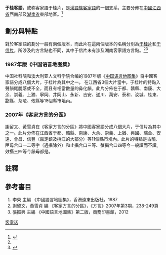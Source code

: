 {{NoteTA
|1=于桂
|2=于信
|3=于都
}}
{{Infobox Language
|name= 于桂片
|nativename= Yî-kui-phién
|states=[[中國大陸|中國大陸]]
|region={{main|客家地區}}
主要分佈在中國[[江西省|江西省]][[贛州市|贛州市]]、[[吉安市|吉安市]]，[[湖南省|湖南省]][[郴州市|郴州市]]、[[株洲市|株洲市]]等地區。
|familycolor= 漢藏語系
|fam1= [[漢藏語系|漢藏語系]]
|fam2= [[漢語族|漢語族]]
|fam3=[[客家語|客家語]]
|nation= 無
|agency= 無
|isoexception=dialect|iso6 = yugi}}
{{客家}}
'''于桂客語'''，或称客家語于桂片，是[[漢語族|漢語族]][[客家語|客家語]]的一個支系，主要分佈在[[中國|中國]][[江西省|江西省]]西南部及[[湖南省|湖南省]]東部地區。<ref name = "中國語言地圖集">{{Cite book | author = 李榮 | title = 中國語言地圖集 | location = 香港 | publisher = 香港朗文（遠東）出版社 | date = 1988 | pages =  | ISBN = 0582999030 | accessdate = 2015-01-01 | url = http://books.google.com.my/books/about/%E4%B8%AD%E5%9B%BD%E8%AF%AD%E8%A8%80%E5%9C%B0%E5%9B%BE%E9%9B%86.html?id=_BwYKAAACAAJ&redir_esc=y | language = zh | quote =  | archive-date = 2015-01-01 | archive-url = https://web.archive.org/web/20150101063918/http://books.google.com.my/books/about/%E4%B8%AD%E5%9B%BD%E8%AF%AD%E8%A8%80%E5%9C%B0%E5%9B%BE%E9%9B%86.html?id=_BwYKAAACAAJ&redir_esc=y | dead-url = no }}</ref>

==劃分與特點==
對於客家語的劃分一般有兩個版本，而此片在這兩個版本的名稱分別為[[于桂片|于桂片]]和[[于信片|于信片]]，所涉及的方言點也不同，其中于信片未有涉及湖南客家語方言點。<ref name = "中國語言地圖集" /><ref name = "中國語言地圖集第二版">{{Cite book | author = 張振興 | title = 中國語言地圖集第二版 | location = 北京 | publisher = 商務印書馆 | date = 2012 | pages = 116-124 | ISBN = 7100070546 | accessdate = 2014-12-31 | url = http://books.google.com.my/books/about/%E4%B8%AD%E5%9B%BD%E8%AF%AD%E8%A8%80%E5%9C%B0%E5%9B%BE%E9%9B%86.html?id=qRMEnwEACAAJ&redir_esc=y | language = zh | quote =  | archive-date = 2015-01-01 | archive-url = https://web.archive.org/web/20150101063817/http://books.google.com.my/books/about/%E4%B8%AD%E5%9B%BD%E8%AF%AD%E8%A8%80%E5%9C%B0%E5%9B%BE%E9%9B%86.html?id=qRMEnwEACAAJ&redir_esc=y | dead-url = no }}</ref>

===1987年版《中国语言地图集》===
中国社科院和澳大利亚人文科学院合编的1987年版《[[中国语言地图集|中国语言地图集]]》将中國客家語分成八個大片，于桂片為其中之一。
在江西省3個大片當中，于桂片的特點入聲韻尾脫落或不全，而且有相當數量的鼻化韻。此片分佈在于都、贛縣、南康、大余、崇義、上猶、寧岡、井岡山、永新、吉安、遂川、萬安、泰和、汝城、桂東、酃縣、茶陵、攸縣等18個縣市境內。

===2007年《客家方言的分區》===
謝留文、黃雪貞在《客家方言的分區》將中國客家語分成八個大片，于信片為其中之一。此片分佈在江西省于都、贛縣、南康、大余、崇義、上猶、興國、瑞金、安遠、會昌、信豐（嘉定鎮及桃江的大部分）等11個縣市境內。此片的特點是古曉、匣母合口一二等字（遇攝除外）和止攝合口三等、蟹攝合口四等今一般讀{{IPA|[h]}}而不讀{{IPA|[f]}}。效攝三四等今韻母都是{{IPA|[iɔ]}}。

==註釋==
{{reflist}}

==參考書目==
#李榮 主編 《中國語言地圖集》，香港遠東出版社，1987
#謝留文，黃雪貞 編 《客家方言的分區》，《方言》2007年第3期，238-249頁
#張振興 主編 《中國語言地圖集》第二版，商務印書館，2012

{{客家語}}
[[Category:客家话|]]